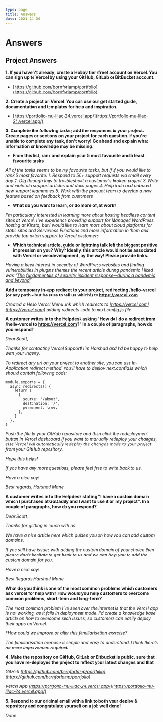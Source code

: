 ```yaml
---
type: page
title: Answers
date: 2021-11-30
---
```


# Answers

## Project Answers

**1. If you haven't already, create a Hobby tier (free) account on Vercel. You can sign up to Vercel by using your GitHub, GitLab or BitBucket account.**
- [https://github.com/bornforlamp/portfolio](https://github.com/bornforlamp/portfolio)

**2. Create a project on Vercel. You can use our get started guide, documentation and templates for help and inspiration.**
- [https://portfolio-mu-lilac-24.vercel.app/](https://portfolio-mu-lilac-24.vercel.app/)

**3. Complete the following tasks; add the responses to your project. Create pages or sections on your project for each question. If you're unable to complete any task, don't worry! Go ahead and explain what information or knowledge may be missing.**

- **From this list, rank and explain your 5 most favourite and 5 least favourite tasks**

_All of the tasks seems to be my favourite tasks, but if If you would like to rank 5 most favorite:_
_1. Respond to 50+ support requests via email every day_
_2. Dig through logs to troubleshoot a customer's broken project_ 
_3. Write and maintain support articles and docs pages_
_4. Help train and onboard new support teammates_
_5. Work with the product team to develop a new feature based on feedback from customers_

- **What do you want to learn, or do more of, at work?**

_I'm particularly interested in learning more about hosting headless content sites at Vercel. I've experience providing support for Managed WordPress hosting at Kinsta, but I would like to learn more about cloud platforms for static sites and Serverless Functions and more information in them and provide top notch support to Vercel customers_

- **Which technical article, guide or lightning talk left the biggest positive impression on you? Why? Ideally, this article would not be associated with Vercel or webdevelopment, by the way! Please provide links.**

_Having a keen interest in security of WordPress websites and finding vulnerabilities in plugins themes the recent article during pandemic I liked was “[The fundamentals of security incident response—during a pandemic and beyond](https://www.hpe.com/us/en/insights/articles/the-fundamentals-of-security-incident-response-2008.html?jumpid=em_xim62bdg7q_aid-520023745%22%20%5Ct%20%22_blank)”_

**Add a temporary in-app redirect to your project, redirecting /hello-vercel (or any path – but be sure to tell us which!) to https://vercel.com**

_Created a Hello Vercel Menu link which redirects to [https://vercel.com](https://vercel.com) adding redirects code to next.config.js file_

**A customer writes in to the Helpdesk asking "How do I do a redirect from /hello-vercel to https://vercel.com?" In a couple of paragraphs, how do you respond?**

_Dear Scott,_

_Thanks for contacting Vercel Support! I’m Harshad and I’d be happy to help with your inquiry._

_To redirect any url on your project to another site, you can use [In-Application redirect](https://vercel.com/support/articles/does-vercel-support-permanent-redirects?query=redire#in-application-redirects) method, you’ll have to deploy next.config.js which should contain following code:_

```
module.exports = {
  async redirects() {
    return [
      {
        source: '/about',
        destination: '/',
        permanent: true,
      },
    ]
  },
}
```
_Push the file to your GitHub repository and then click the redeployment button in Vercel dashboard if you want to manually redeploy your changes, else Vercel will
automatically redeploy the changes made to your project from your GitHub repository._

_Hope this helps!_

_If you have any more questions, please feel free to write back to us._

_Have a nice day!_

_Best regards,_
_Harshad Mane_

**A customer writes in to the Helpdesk stating "I have a custom domain which I purchased at GoDaddy and I want to use it on my project". In a couple of paragraphs, how do you respond?**

_Dear Scott,_

_Thanks for getting in touch with us._

_We have a nice article [here](https://vercel.com/docs/concepts/projects/custom-domains) which guides you on how you can add custom domains._

_If you still have issues with adding the custom domain of your choice then please don’t hesitate to get back to us and we can help you to add the custom domain for you._

_Have a nice day!_

_Best Regards_
_Harshad Mane_

**What do you think is one of the most common problems which customers ask Vercel for help with? How would you help customers to overcome common problems, short-term and long-term?**

_The most common problem I’ve seen over the internet is that the Vercel app is not working, as it fails in deployment mode. I'd create a knowledge base article on how to overcome such issues, so customers can easily deploy their apps on Vercel._

**How could we improve or alter this familiarisation exercise?*

_The familiarisation exercise is simple and easy to understand. I think there’s no more improvement required._

**4. Make the repository on GitHub, GitLab or Bitbucket is public. sure that you have re-deployed the project to reflect your latest changes and that**

_GitHub [https://github.com/bornforlamp/portfolio](https://github.com/bornforlamp/portfolio)_

_Vercel App [https://portfolio-mu-lilac-24.vercel.app/](https://portfolio-mu-lilac-24.vercel.app/)_

**5. Respond to our original email with a link to both your deploy & repository and congratulate yourself on a job well done!**

_Done_

